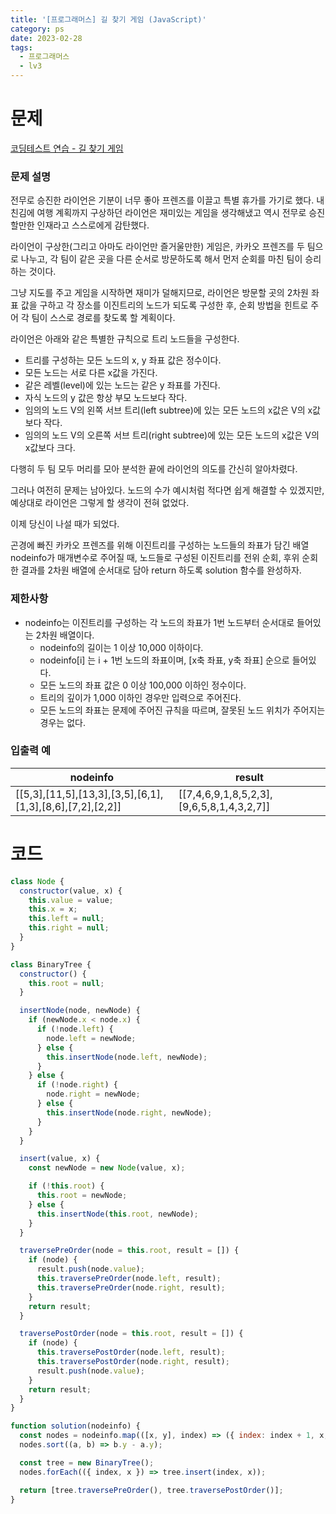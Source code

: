 ```yaml
---
title: '[프로그래머스] 길 찾기 게임 (JavaScript)'
category: ps
date: 2023-02-28
tags:
  - 프로그래머스
  - lv3
---
```


# 문제

[코딩테스트 연습 - 길 찾기 게임](https://school.programmers.co.kr/learn/courses/30/lessons/42892)

### 문제 설명

전무로 승진한 라이언은 기분이 너무 좋아 프렌즈를 이끌고 특별 휴가를 가기로 했다.
내친김에 여행 계획까지 구상하던 라이언은 재미있는 게임을 생각해냈고 역시 전무로 승진할만한 인재라고 스스로에게 감탄했다.

라이언이 구상한(그리고 아마도 라이언만 즐거울만한) 게임은, 카카오 프렌즈를 두 팀으로 나누고, 각 팀이 같은 곳을 다른 순서로 방문하도록 해서 먼저 순회를 마친 팀이 승리하는 것이다.

그냥 지도를 주고 게임을 시작하면 재미가 덜해지므로, 라이언은 방문할 곳의 2차원 좌표 값을 구하고 각 장소를 이진트리의 노드가 되도록 구성한 후, 순회 방법을 힌트로 주어 각 팀이 스스로 경로를 찾도록 할 계획이다.

라이언은 아래와 같은 특별한 규칙으로 트리 노드들을 구성한다.

- 트리를 구성하는 모든 노드의 x, y 좌표 값은 정수이다.
- 모든 노드는 서로 다른 x값을 가진다.
- 같은 레벨(level)에 있는 노드는 같은 y 좌표를 가진다.
- 자식 노드의 y 값은 항상 부모 노드보다 작다.
- 임의의 노드 V의 왼쪽 서브 트리(left subtree)에 있는 모든 노드의 x값은 V의 x값보다 작다.
- 임의의 노드 V의 오른쪽 서브 트리(right subtree)에 있는 모든 노드의 x값은 V의 x값보다 크다.

다행히 두 팀 모두 머리를 모아 분석한 끝에 라이언의 의도를 간신히 알아차렸다.

그러나 여전히 문제는 남아있다. 노드의 수가 예시처럼 적다면 쉽게 해결할 수 있겠지만, 예상대로 라이언은 그렇게 할 생각이 전혀 없었다.

이제 당신이 나설 때가 되었다.

곤경에 빠진 카카오 프렌즈를 위해 이진트리를 구성하는 노드들의 좌표가 담긴 배열 nodeinfo가 매개변수로 주어질 때,
노드들로 구성된 이진트리를 전위 순회, 후위 순회한 결과를 2차원 배열에 순서대로 담아 return 하도록 solution 함수를 완성하자.

### 제한사항

- nodeinfo는 이진트리를 구성하는 각 노드의 좌표가 1번 노드부터 순서대로 들어있는 2차원 배열이다.
  - nodeinfo의 길이는 1 이상 10,000 이하이다.
  - nodeinfo[i] 는 i + 1번 노드의 좌표이며, [x축 좌표, y축 좌표] 순으로 들어있다.
  - 모든 노드의 좌표 값은 0 이상 100,000 이하인 정수이다.
  - 트리의 깊이가 1,000 이하인 경우만 입력으로 주어진다.
  - 모든 노드의 좌표는 문제에 주어진 규칙을 따르며, 잘못된 노드 위치가 주어지는 경우는 없다.

### 입출력 예

| nodeinfo                                                  | result                                    |
| --------------------------------------------------------- | ----------------------------------------- |
| [[5,3],[11,5],[13,3],[3,5],[6,1],[1,3],[8,6],[7,2],[2,2]] | [[7,4,6,9,1,8,5,2,3],[9,6,5,8,1,4,3,2,7]] |

# 코드

```js
class Node {
  constructor(value, x) {
    this.value = value;
    this.x = x;
    this.left = null;
    this.right = null;
  }
}

class BinaryTree {
  constructor() {
    this.root = null;
  }

  insertNode(node, newNode) {
    if (newNode.x < node.x) {
      if (!node.left) {
        node.left = newNode;
      } else {
        this.insertNode(node.left, newNode);
      }
    } else {
      if (!node.right) {
        node.right = newNode;
      } else {
        this.insertNode(node.right, newNode);
      }
    }
  }

  insert(value, x) {
    const newNode = new Node(value, x);

    if (!this.root) {
      this.root = newNode;
    } else {
      this.insertNode(this.root, newNode);
    }
  }

  traversePreOrder(node = this.root, result = []) {
    if (node) {
      result.push(node.value);
      this.traversePreOrder(node.left, result);
      this.traversePreOrder(node.right, result);
    }
    return result;
  }

  traversePostOrder(node = this.root, result = []) {
    if (node) {
      this.traversePostOrder(node.left, result);
      this.traversePostOrder(node.right, result);
      result.push(node.value);
    }
    return result;
  }
}

function solution(nodeinfo) {
  const nodes = nodeinfo.map(([x, y], index) => ({ index: index + 1, x, y }));
  nodes.sort((a, b) => b.y - a.y);

  const tree = new BinaryTree();
  nodes.forEach(({ index, x }) => tree.insert(index, x));

  return [tree.traversePreOrder(), tree.traversePostOrder()];
}
```
